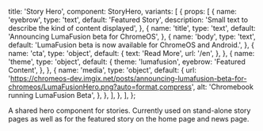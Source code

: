 
  title: 'Story Hero',
  component: StoryHero,
  variants: [
    {
      props: [
        {
          name: 'eyebrow',
          type: 'text',
          default: 'Featured Story',
          description: 'Small text to describe the kind of content displayed',
        },
        {
          name: 'title',
          type: 'text',
          default: 'Announcing LumaFusion beta for ChromeOS',
        },
        {
          name: 'body',
          type: 'text',
          default: 'LumaFusion beta is now available for ChromeOS and Android.',
        },
        {
          name: 'cta',
          type: 'object',
          default: {
            text: 'Read More',
            url: '/en',
          },
        },
        {
          name: 'theme',
          type: 'object',
          default: {
            theme: 'lumafusion',
            eyebrow: 'Featured Content',
          },
        },
        {
          name: 'media',
          type: 'object',
          default: {
            url: 'https://chromeos-dev.imgix.net/posts/announcing-lumafusion-beta-for-chromeos/LumaFusionHero.png?auto=format,compress',
            alt: 'Chromebook running LumaFusion Beta',
          },
        },
      ],
    },
  ],
};

A shared hero component for stories. Currently used on stand-alone story pages as well as for the featured story on the home page and news page.
